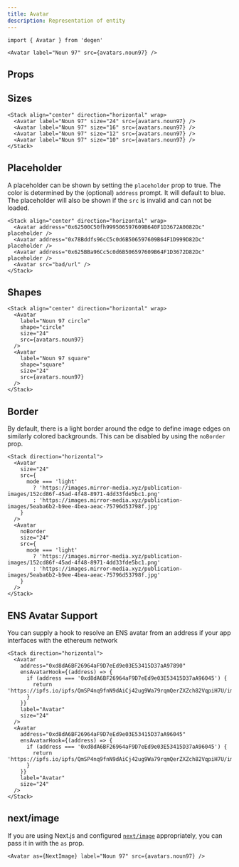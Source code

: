 ```yaml
---
title: Avatar
description: Representation of entity
---
```


```tsx
import { Avatar } from 'degen'
```

```tsx live=true expand=true
<Avatar label="Noun 97" src={avatars.noun97} />
```

## Props

<PropsTable sourceLink={sourceLink} types={types} />

## Sizes

```tsx live=true
<Stack align="center" direction="horizontal" wrap>
  <Avatar label="Noun 97" size="24" src={avatars.noun97} />
  <Avatar label="Noun 97" size="16" src={avatars.noun97} />
  <Avatar label="Noun 97" size="12" src={avatars.noun97} />
  <Avatar label="Noun 97" size="10" src={avatars.noun97} />
</Stack>
```

## Placeholder

A placeholder can be shown by setting the `placeholder` prop to true. The color is determined by the (optional) `address` prompt. It will default to blue. The placeholder will also be shown if the `src` is invalid and can not be loaded.

```tsx live=true expand=true
<Stack align="center" direction="horizontal" wrap>
  <Avatar address="0x62500C50fh999506597609B640F1D3672A0082Dc" placeholder />
  <Avatar address="0x78Bddfs96cC5c0d6B506597609B64F1D999D82Dc" placeholder />
  <Avatar address="0x625BBa96Cc5c0d6B506597609B64F1D3672D82Dc" placeholder />
  <Avatar src="bad/url" />
</Stack>
```

## Shapes

```tsx live=true
<Stack align="center" direction="horizontal" wrap>
  <Avatar
    label="Noun 97 circle"
    shape="circle"
    size="24"
    src={avatars.noun97}
  />
  <Avatar
    label="Noun 97 square"
    shape="square"
    size="24"
    src={avatars.noun97}
  />
</Stack>
```

## Border

By default, there is a light border around the edge to define image edges on similarly colored backgrounds. This can be disabled by using the `noBorder` prop.

```tsx live=true
<Stack direction="horizontal">
  <Avatar
    size="24"
    src={
      mode === 'light'
        ? 'https://images.mirror-media.xyz/publication-images/152cd86f-45ad-4f48-8971-4dd33fde5bc1.png'
        : 'https://images.mirror-media.xyz/publication-images/5eaba6b2-b9ee-4bea-aeac-75796d53798f.jpg'
    }
  />
  <Avatar
    noBorder
    size="24"
    src={
      mode === 'light'
        ? 'https://images.mirror-media.xyz/publication-images/152cd86f-45ad-4f48-8971-4dd33fde5bc1.png'
        : 'https://images.mirror-media.xyz/publication-images/5eaba6b2-b9ee-4bea-aeac-75796d53798f.jpg'
    }
  />
</Stack>
```

## ENS Avatar Support

You can supply a hook to resolve an ENS avatar from an address if your app interfaces with the ethereum network

```tsx live=true
<Stack direction="horizontal">
  <Avatar
    address="0xd8dA6BF26964aF9D7eEd9e03E53415D37aA97890"
    ensAvatarHook={(address) => {
      if (address === '0xd8dA6BF26964aF9D7eEd9e03E53415D37aA96045') {
        return 'https://ipfs.io/ipfs/QmSP4nq9fnN9dAiCj42ug9Wa79rqmQerZXZch82VqpiH7U/image.gif'
      }
    }}
    label="Avatar"
    size="24"
  />
  <Avatar
    address="0xd8dA6BF26964aF9D7eEd9e03E53415D37aA96045"
    ensAvatarHook={(address) => {
      if (address === '0xd8dA6BF26964aF9D7eEd9e03E53415D37aA96045') {
        return 'https://ipfs.io/ipfs/QmSP4nq9fnN9dAiCj42ug9Wa79rqmQerZXZch82VqpiH7U/image.gif'
      }
    }}
    label="Avatar"
    size="24"
  />
</Stack>
```

## next/image

If you are using Next.js and configured [`next/image`](https://nextjs.org/docs/api-reference/next/image) appropriately, you can pass it in with the `as` prop.

```tsx live=true expand=true
<Avatar as={NextImage} label="Noun 97" src={avatars.noun97} />
```
